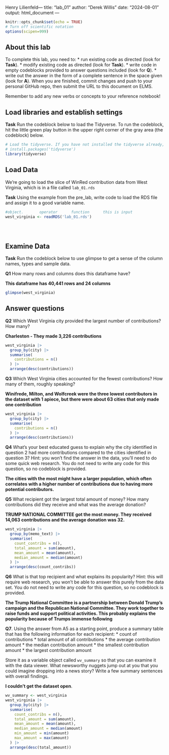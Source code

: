 Henry Lilienfeld---
title: "lab_01"
author: "Derek Willis"
date: "2024-08-01"
output: html_document
---

```r
knitr::opts_chunk$set(echo = TRUE)
# Turn off scientific notation
options(scipen=999)
```

## About this lab

To complete this lab, you need to: \* run existing code as directed (look for **Task**). \* modify existing code as directed (look for **Task**). \* write code in empty codeblocks provided to answer questions included (look for **Q**). \* write out the answer in the form of a complete sentence in the space given (look for **A**). When you are finished, commit changes and push to your personal GitHub repo, then submit the URL to this document on ELMS.

Remember to add any new verbs or concepts to your reference notebook!

## Load libraries and establish settings

**Task** Run the codeblock below to load the Tidyverse. To run the codeblock, hit the little green play button in the upper right corner of the gray area (the codeblock) below.

```r
# Load the tidyverse. If you have not installed the tidyverse already, remove the # from the next line and run it first.  
# install.packages('tidyverse')
library(tidyverse)
```

## Load Data

We're going to load the slice of WinRed contribution data from West Virginia, which is in a file called `lab_01.rds`

**Task** Using the example from the pre_lab, write code to load the RDS file and assign it to a good variable name.

```r
#object.       operator      function      this is input
west_virginia <- readRDS('lab_01.rds')


  
```

## Examine Data

**Task** Run the codeblock below to use glimpse to get a sense of the column names, types and sample data.

**Q1** How many rows and columns does this dataframe have?

**This dataframe has 40,441 rows and 24 columns**

```r
glimpse(west_virginia)
```

## Answer questions

**Q2** Which West Virginia city provided the largest number of contributions? How many?

**Charleston - They made 3,226 contributions**

```r
west_virginia |>
  group_by(city) |>
  summarise(
    contributions = n()
  ) |>
  arrange(desc(contributions))
```

**Q3** Which West Virginia cities accounted for the fewest contributions? How many of them, roughly speaking?

**Winifrede, Milton, and Wolfcreek were the three lowest contributors in the dataset with 1 apiece, but there were about 63 cities that only made one contribution**

```r
west_virginia |>
  group_by(city) |>
  summarise(
    contributions = n()
  ) |>
  arrange(desc(contributions))
```

**Q4** What's your best educated guess to explain why the city identified in question 2 had more contributions compared to the cities identified in question 3? Hint: you won't find the answer in the data, you'll need to do some quick web research. You do not need to write any code for this question, so no codeblock is provided.

**The cities with the most might have a larger population, which often correlates with a higher number of contributions due to having more potential contributors.**

**Q5** What recipient got the largest total amount of money? How many contributions did they receive and what was the average donation?

**TRUMP NATIONAL COMMITTEE got the most money. They received 14,063 contributions and the average donation was 32.**

```r
west_virginia |>
  group_by(memo_text) |>
  summarise(
    count_contribs = n(),
    total_amount = sum(amount),
    mean_amount = mean(amount),
    median_amount = median(amount)
  ) |>
  arrange(desc(count_contribs))
```

**Q6** What is that top recipient and what explains its popularity? Hint: this will require web research, you won't be able to answer this purely from the data set. You do not need to write any code for this question, so no codeblock is provided.

**The Trump National Committee is a partnership between Donald Trump's campaign and the Republican National Committee. They work together to raise funds and support political activities. This probably explains the popularity because of Trumps immense following**

**Q7**. Using the answer from A5 as a starting point, produce a summary table that has the following information for each recipient: \* count of contributions \* total amount of all contributions \* the average contribution amount \* the median contribution amount \* the smallest contribution amount \* the largest contribution amount

Store it as a variable object called `wv_summary` so that you can examine it with the data viewer. What newsworthy nuggets jump out at you that you could imagine dropping into a news story? Write a few summary sentences with overall findings.

**I couldn't get the dataset open**.

```r
wv_summary <- west_virginia
west_virginia |>
  group_by(city) |>
  summarise(
    count_contribs = n(),
    total_amount = sum(amount),
    mean_amount = mean(amount),
    median_amount = median(amount)
    min_amount = min(amount)
    max_amount = max(amount)
  ) |>
  arrange(desc(total_amount))
```
